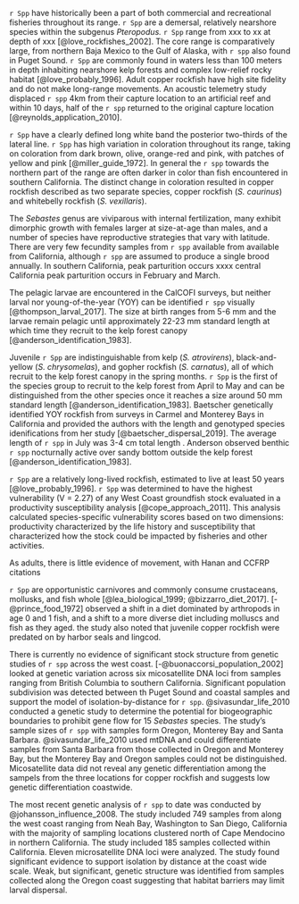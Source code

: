 
`r Spp` have historically been a part of both commercial and recreational 
fisheries throughout its range. `r Spp` are a demersal, relatively nearshore 
species within the subgenus *Pteropodus.* `r Spp` range from xxx to xx at depth of   xxx [@love_rockfishes_2002].  The core range is  comparatively large, from northern Baja Mexico to the Gulf of Alaska, with `r spp` 
also found in Puget Sound. `r Spp` are commonly found in waters less than 100 meters in depth 
inhabiting nearshore kelp forests and complex low-relief rocky habitat [@love_probably_1996].
Adult copper rockfish have high site fidelity and do not make long-range movements. 
An acoustic telemetry study displaced `r spp` 4km from their capture location to an artificial 
reef and within 10 days, half of the `r spp` returned to the original capture location 
[@reynolds_application_2010]. 

`r Spp` have a clearly defined long white band the posterior two-thirds of the lateral line. `r Spp` has high variation in coloration throughout its range, taking on coloration from dark brown, olive, 
orange-red and pink, with patches of yellow and pink [@miller_guide_1972]. In general  the `r spp` towards the northern part of the range are often darker in  color than fish encountered in southern California. The distinct change in coloration  resulted in copper rockfish described as two separate species, copper rockfish
(*S. caurinus*) and whitebelly rockfish (*S. vexillaris*). 

The *Sebastes* genus are viviparous with internal fertilization, many exhibit 
dimorphic growth with females larger at size-at-age than males, and a number 
of species have reproductive strategies that vary with latitude. There 
are very few fecundity samples from `r spp` available from available from California, 
although `r spp` are assumed to produce a single brood annually. In southern California, 
peak parturition occurs xxxx central California peak parturition occurs 
in February and March.   

The pelagic larvae are encountered in the CalCOFI surveys, but neither larval 
nor young-of-the-year (YOY) can be identified `r spp` visually [@thompson_larval_2017]. The
size at birth ranges from 5-6 mm and the larvae remain pelagic until approximately 22-23 mm 
standard length at which time they recruit to the kelp forest canopy [@anderson_identification_1983].

Juvenile `r Spp` are indistinguishable from kelp (*S. atrovirens*), black-and-yellow 
(*S. chrysomelas*), and gopher rockfish (*S. carnatus*), all of which recruit to the 
kelp forest canopy in the spring months. `r Spp` is the first of the species group to 
recruit to the kelp forest from April to May and can be distinguished from the other 
species once it reaches a size around 50 mm standard length [@anderson_identification_1983]. 
Baetscher genetically identified YOY rockfish from surveys in Carmel and Monterey Bays 
in California and provided the authors with the length and genotyped species idenifications 
from her study [@baetscher_dispersal_2019]. The average length of `r spp` in July was 3-4 cm 
total length \ref{fig:copper-smurf-length}. Anderson observed benthic `r spp` 
nocturnally active over sandy bottom outside the kelp forest [@anderson_identification_1983].

`r Spp` are a relatively long-lived rockfish, estimated to live at least 50 years
[@love_probably_1996]. `r Spp` was determined to have the highest 
vulnerability (V = 2.27) of any West Coast groundfish stock evaluated in a 
productivity susceptibility analysis [@cope_approach_2011]. This analysis
calculated species-specific vulnerability scores based on two dimensions: 
productivity characterized by the life history and susceptibility that
characterized how the stock could be impacted by fisheries and other activities. 
 
 As adults, there is little evidence of movement, with  Hanan and CCFRP citations

`r Spp` are opportunistic carnivores and commonly consume crustaceans, mollusks, 
and fish whole [@lea_biological_1999; @bizzarro_diet_2017]. [-@prince_food_1972] 
observed a shift in a diet dominated by arthropods in age 0 and 1 fish, and a shift to a more 
diverse diet including molluscs and fish as they aged. the study also noted that 
juvenile copper rockfish were predated on by harbor seals and lingcod.
 
There is currently no evidence of significant stock structure from genetic 
studies of `r spp` across the west coast. [-@buonaccorsi_population_2002] looked 
at genetic variation across six micosatellite 
DNA loci from samples ranging from British Columbia to southern California. 
Significant population subdivision was detected between th Puget Sound and coastal 
samples and support the model of isolation-by-distance for `r spp`.
@sivasundar_life_2010 conducted a genetic study to determine the potential for 
biogeographic boundaries to prohibit gene flow for 15 *Sebastes* species.
The study's sample sizes of `r spp` with samples form Oregon, Monterey Bay and Santa Barbara. @sivasundar_life_2010
used mtDNA and could differentiate samples from Santa Barbara from those collected 
in Oregon and Monterey Bay, but the Monterey Bay and Oregon samples could not be distinguished. 
Micosatellite data did not reveal any genetic differentiation among the sampels from 
the three locations for copper rockfish and suggests low genetic differentiation coastwide. 

The most recent genetic analysis of `r spp` to date was conducted by 
 @johansson_influence_2008. The study included 
749 samples from along the west coast ranging from Neah Bay, Washington to 
San Diego, California with the majority of sampling locations clustered north 
of Cape Mendocino in northern California.  The study included 185 samples collected 
within California. Eleven microsatellite 
DNA loci were analyzed. The study found significant evidence to support isolation 
by distance at the coast wide scale. Weak, but significant, genetic structure was 
identified from samples collected 
along the Oregon coast suggesting that habitat barriers may limit larval dispersal. 



